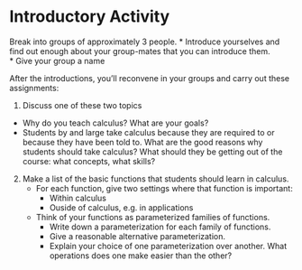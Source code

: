 Introductory Activity
========================================================

Break into groups of approximately 3 people. 
* Introduce yourselves and find out enough about your group-mates that you can introduce them.  
* Give your group a name

After the introductions, you'll reconvene in your groups and carry out these assignments:

1. Discuss one of these two topics
  * Why do you teach calculus?  What are your goals?
  * Students by and large take calculus because they are required to or because they have been told to.  What are the good reasons why students should take calculus?  What should they be getting out of the course: what concepts, what skills?
2. Make a list of the basic functions that students should learn in calculus.
    * For each function, give two settings where that function is important:
        * Within calculus
        * Ouside of calculus, e.g. in applications
    * Think of your functions as parameterized families of functions.  
        * Write down a parameterization for each family of functions.
        * Give a reasonable alternative parameterization.
        * Explain your choice of one 
        parameterization over another. What operations does one make easier than 
        the other?